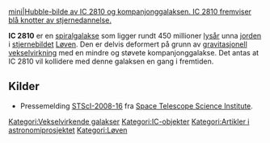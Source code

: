 [[Fil:Hubble Interacting Galaxy IC 2810 (2008-04-24).jpg|mini|[[Hubble Space Telescope|Hubble]]-bilde av IC 2810 og kompanjonggalaksen. IC 2810 fremviser blå knotter av [[stjernedannelse]].]]

'''IC 2810''' er en [[spiralgalakse]] som ligger rundt 450 millioner [[lysår]] unna [[jorden]] i [[stjernebilde]]t [[Løven]]. Den er delvis deformert på grunn av [[Tyngdekraft|gravitasjonell]] [[vekselvirkende galakse|vekselvirkning]] med en mindre og støvete kompanjonggalakse. Det antas at IC 2810 vil kollidere med denne galaksen en gang i fremtiden.

== Kilder ==
*Pressemelding [http://hubblesite.org/newscenter/archive/releases/2008/16/image/bd/ STScI-2008-16] fra [[Space Telescope Science Institute]].

{{Astronomistubb}}
{{Portal|Astronomi}}
[[Kategori:Vekselvirkende galakser]]
[[Kategori:IC-objekter]]
[[Kategori:Artikler i astronomiprosjektet]]
[[Kategori:Løven]]
